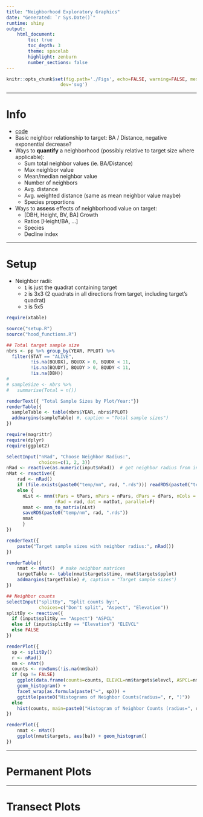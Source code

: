 ```yaml
---
title: "Neighborhood Exploratory Graphics"
date: "Generated: `r Sys.Date()`"
runtime: shiny
output:
    html_document:
        toc: true
        toc_depth: 3
        theme: spacelab
        highlight: zenburn
        number_sections: false
---
```


```r
knitr::opts_chunk$set(fig.path='./Figs', echo=FALSE, warning=FALSE, message=FALSE,
                    dev='svg')
```
-------------------

# Info
* [code](https://github.com/ghandi9000/hoods)
* Basic neighbor relationship to target: BA / Distance, negative exponential decrease?
* Ways to __quantify__ a neighborhood (possibly relative to target size where applicable):
    + Sum total neighbor values (ie. BA/Distance)
    + Max neighbor value
    + Mean/median neighbor value
    + Number of neighbors
    + Avg. distance
    + Avg. weighted distance (same as mean neighbor value maybe)
    + Species proportions
* Ways to __assess__ effects of neighborhood value on target:
    + [DBH, Height, BV, BA] Growth
    + Ratios [Height/BA, ...]
    + Species
    + Decline index

---------------------

# Setup 
* Neighbor radii:
    + `1` is just the quadrat containing target
    + `2` is 3x3 (2 quadrats in all directions from target, including target's quadrat)
    + `3` is 5x5

```r

require(xtable)

source("setup.R")
source("hood_functions.R")

## Total target sample size
nbrs <- pp %>% group_by(YEAR, PPLOT) %>%
  filter(STAT == "ALIVE",
         !is.na(BQUDX), BQUDX > 0, BQUDX < 11,
         !is.na(BQUDY), BQUDY > 0, BQUDY < 11,
         !is.na(DBH))
# 
# sampleSize <- nbrs %>%
#   summarise(Total = n())

renderText({ "Total Sample Sizes by Plot/Year:"})
renderTable({
  sampleTable <- table(nbrs$YEAR, nbrs$PPLOT)
  addmargins(sampleTable) #, caption = "Total sample sizes")
})
```

```r
require(magrittr)
require(dplyr)
require(ggplot2)

selectInput("nRad", "Choose Neighbor Radius:",
            choices=c(1, 2, 3))
nRad <- reactive(as.numeric(input$nRad))  # get neighbor radius from input
nMat <- reactive({
    rad <- nRad()
    if (file.exists(paste0("temp/nm", rad, ".rds"))) readRDS(paste0("temp/nm", rad, ".rds"))
    else {
      nLst <- mnm(tPars = tPars, nPars = nPars, dPars = dPars, nCols = nCols,
                  nRad = rad, dat = matDat, parallel=F)
      nmat <- mnm_to_matrix(nLst)
      saveRDS(paste0("temp/nm", rad, ".rds"))
      nmat
      }
})

renderText({
    paste("Target sample sizes with neighbor radius:", nRad())
})

renderTable({
    nmat <- nMat()  # make neighbor matrices  
    targetTable <- table(nmat$targets$time, nmat$targets$pplot)
    addmargins(targetTable) #, caption = "Target sample sizes")
})

## Neighbor counts
selectInput("splitBy", "Split counts by:",
            choices=c("Don't split", "Aspect", "Elevation"))
splitBy <- reactive({
  if (input$splitBy == "Aspect") "ASPCL"
  else if (input$splitBy == "Elevation") "ELEVCL"
  else FALSE
})

renderPlot({
  sp <- splitBy()
  r <- nRad()
  nm <- nMat()
  counts <- rowSums(!is.na(nm$ba))
  if (sp != FALSE)
    ggplot(data.frame(counts=counts, ELEVCL=nm$targets$elevcl, ASPCL=nm$targets$aspcl), aes(counts)) +
    geom_histogram() + 
    facet_wrap(as.formula(paste("~", sp))) +
    ggtitle(paste0("Histograms of Neighbor Counts(radius=", r, ")"))
  else
    hist(counts, main=paste0("Histogram of Neighbor Counts (radius=", r, ")"))
})

renderPlot({
    nmat <- nMat()
    ggplot(nmat$targets, aes(ba)) + geom_histogram()
})

```


---------------------

# Permanent Plots

---------------------

# Transect Plots
